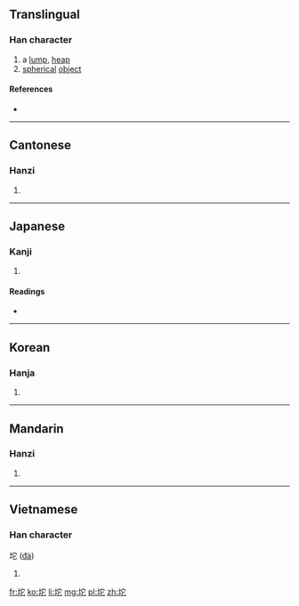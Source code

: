 ==Translingual==

===Han character===
{{Han char|rn=32|rad=土|as=05|sn=8|four=4311<sub>1</sub>|canj=土十心 (GJP)|ids=⿰[[土]][[它]]}}

# a [[lump]], [[heap]]
# [[spherical]] [[object]]

====References====
* {{Han ref|kx=0226.200|dkj=04974|dj=0461.320|hdz=10435.060|uh=5768|ud=22376|bh=CC40|bd=52288}}

----

==Cantonese==

===Hanzi===
{{yue-hanzi|jyut=to4|y=to4}}

# {{defn|lang=yue|sort=土05}}

----

==Japanese==

===Kanji===
{{ja-kanji|grade=|rs=土05}}

# {{defn|lang=ja|sort=土05}}

====Readings====
* {{ja-readings|on=[[い]] (i), [[た]] (ta), [[だ]] (da)|kun=[[けわしい]] (kewashii)}}

----

==Korean==

===Hanja===
{{ko-hanja|hangeul=이|rv=i|mr=i}}

# {{defn|lang=ko|sort=土05}}

----

==Mandarin==

===Hanzi===
{{cmn-hanzi|pin=[[tuó]] ([[tuo2]])|wg=t'o<sup>2</sup>}}

# {{defn|lang=cmn|sort=土05}}

----

==Vietnamese==

===Han character===
坨 ([[đà]])

# {{defn|lang=vi}}

[[fr:坨]]
[[ko:坨]]
[[li:坨]]
[[mg:坨]]
[[pl:坨]]
[[zh:坨]]